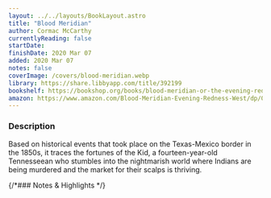 ```yaml
---
layout: ../../layouts/BookLayout.astro
title: "Blood Meridian"
author: Cormac McCarthy
currentlyReading: false
startDate: 
finishDate: 2020 Mar 07
added: 2020 Mar 07
notes: false
coverImage: /covers/blood-meridian.webp
library: https://share.libbyapp.com/title/392199
bookshelf: https://bookshop.org/books/blood-meridian-or-the-evening-redness-in-the-west/9780679728757
amazon: https://www.amazon.com/Blood-Meridian-Evening-Redness-West/dp/0679728759
---
```


<ReadingTime
  startDate  = {frontmatter.startDate}
  finishDate = {frontmatter.finishDate}
/>

### Description
Based on historical events that took place on the Texas-Mexico border in the 1850s, it traces the fortunes of the Kid, a fourteen-year-old Tennesseean who stumbles into the nightmarish world where Indians are being murdered and the market for their scalps is thriving.

{/*### Notes & Highlights */}

<BuyBook
  library   = {frontmatter.library}
  bookshelf = {frontmatter.bookshelf}
  amazon    = {frontmatter.amazon}
/>
